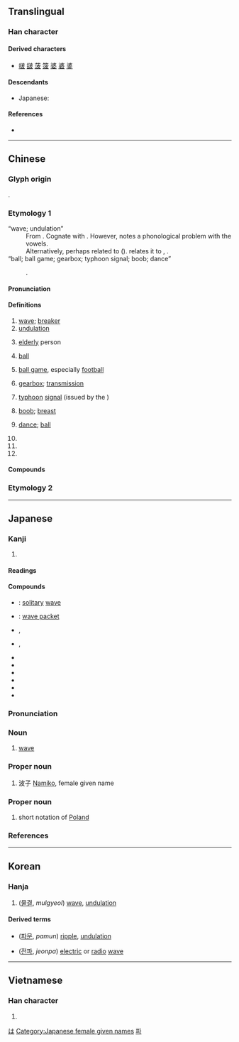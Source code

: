 {{character info/new}}
{{also|疲}}
==Translingual==

===Han character===
{{Han char|rn=85|rad=水|as=05|sn=8|four=34147|canj=EDHE|ids=⿰氵皮}}

====Derived characters====
* [[啵]] [[𨨏]] [[菠]] [[箥]] [[婆]] [[碆]] [[錃]]

====Descendants====
* Japanese: {{ja-r|は}}

====References====
* {{Han ref|kx=0617.080|dkj=17308|dj=1012.060|hdz=31597.070|uh=6CE2|ud=27874|bh=AA69|bd=43625}}

[[Category:Han characters from which hiragana were derived|は]]

----

==Chinese==
{{zh-forms}}

===Glyph origin===
{{Han etym}}
{{Han compound|水|皮|ls=psc|c1=s|c2=p|t1=water}}.

===Etymology 1===
; “wave; undulation”
: From {{inh|zh|sit-pro|*r/m-ba||wave; ripple}}. Cognate with {{cog|bo|དབའ་ཀློང||wave; billow}}. However, {{zh-ref|Schuessler (2007)}} notes a phonological problem with the vowels.
: Alternatively, perhaps related to {{och-l|陂|slope; slanting|id=1}} ({{zh-ref|Schuessler, 2007}}). {{zh-ref|Wang (1982)}} relates it to {{och-l|播|to winnow}}, {{och-l|簸|to winnow}}.
; “ball; ball game; gearbox; typhoon signal; boob; dance”
: {{bor|zh|en|ball}}.

====Pronunciation====
{{zh-pron
|m=bō
|c=bo1
|h=pfs=pô/phô
|md=pŏ̤
|mn=pho/xm,qz,tw:po/qz:po͘
|w=1pu,4poq
|w_note=4poq - only used in {{zh-l|*寧波}}
|mc=y
|oc=y
|cat=n,pn
}}

====Definitions====
{{zh-hanzi}}

# [[wave]]; [[breaker]]
# [[undulation]]
# {{lb|zh|Sichuanese|including|Chongqing and Neijiang}} [[elderly]] person
# {{lb|zh|Cantonese}} [[ball]] {{zh-mw|個}}
# {{lb|zh|Cantonese}} [[ball game]], especially [[football]] {{zh-mw|場}}
# {{lb|zh|Cantonese}} [[gearbox]]; [[transmission]]
# {{lb|zh|Hong Kong Cantonese}} [[typhoon]] [[signal]] (issued by the {{w|Hong Kong Observatory}})
#: {{zh-x|八 號 波|'''Typhoon Signal''' No. 8|C}}
# {{lb|zh|Hong Kong Cantonese}} [[boob]]; [[breast]] {{zh-mw|對|個}}
# {{lb|zh|Hong Kong Cantonese}} [[dance]]; [[ball]] {{zh-mw|個}}
# {{zh-short|波蘭|[[Poland]]}}
# {{zh-short|波斯|[[Persia]]}}
# {{surname|lang=zh}}

====Compounds====
{{zh-der|波蕩|波導管|波動|波段|波爾卡|波峰|波幅|波腹|波谷|波光|波詭雲譎|波函數:[[wavefunction]]|波黑|波及|波節|波蘭|波瀾|波瀾壯闊|波浪|波浪鼓|波累|波羅門教|波能|波平浪靜|波譜|波俏|波束|波斯||波斯尼亞和黑塞哥維那|波速|波濤|波紋|波紋管|波形|波源|波長|波折|波狀熱|秋波|香波|一寸秋波|一波|一波三折|中波波段|中短波|也波|仁波切|伏波|偃波書|光波|六波羅蜜|凌波|凌波仙子|凌波微步|凌波殿|凌波舞|凌波襪|則波|加利波里|加里波的|古井不波|古井無波|古井重波|周波|回波|太陽電波|奔波|奔波勞碌|嬌波|寧波市|尺水丈波|尺波|尺波電謝|巴波亞|平地波瀾|平地風波|強波器|微波|微波爐|微波食品|心波|急波波|恩波|情海生波|拔爾波亞|捲浪翻波|推波助瀾|揚波|擁霧翻波|擺動波|政治波普|暗送秋波|曼波|橫波|檢波|歷經波折|毫米波|沿波討源|波以耳|波光瀲灩|波光粼粼|波光蕩漾|波光閃閃|波及無辜|波哥大|波喳|波士尼亞|波士頓|波多黎各|波娘|波子曼|波導|波峭|波布政權|波布那|波希|波希戰爭|波希米亞|波形板|波微|波恩病|波扇|波提且利|波斯國|波斯地毯|波斯帝國|波斯教|波斯灣|波斯皁莢|波斯菊|波旁王朝|波昂|波札那|波查|波河|波河平原|波波|波波劫劫|波波吒吒|波波悄悄|波波淥淥|波波漉漉|波波碌碌|波洛克|波津|波流|波浪熱|波浪週期|波浪銳度|波浪阻力|波涌雲亂|波漾|波濤洶湧|波瀾老成|波爾|波爾卡舞|波爾多|波特|波特萊爾|波特酒|波痕|波盪|波磔|波磔點畫|波稜菜|波紋如縠|波納爾|波羅|波羅夷|波羅的海|波羅蓋|波羅蜜|波群|波耳|波臣|波臣派|波茨坦|波蘭舞曲|波蘭走廊|波譎雲詭|波路壯闊|波蹅|波迸|波迸流移|波逃|波道|波開浪裂|波隆那|波霸|波音|波高|波髮藻|洪波|洪波滾雪|流波|浪恬波靜|海不揚波|海不波溢|海沸波翻|海波|海波不驚|消波塊|淚波|淪波舟|淺海波|溢波|澴波|濾波|濾波器|無波無浪|無線電波|煙波|煙波客|煙波浩渺|煙波萬頃|煙波釣叟|煙波釣徒|爆炸波|的黎波里|目波|眼波|短波|短波廣播|碌碌波波|碧波|碧波爽清|碧波萬頃|示波器|秋波送情|第一波|簾波|粼粼波光|縱波|老魚跳波|者波|聲波|脈波體|腦波|臉波|臨去秋波|藍波|藍波主義|衝擊波|衝波激浪|衝波逆折|西風波|趁波逐浪|趁浪逐波|超短波|超聲波|超音波|軒然大波|載波|送秋波|逐浪隨波|金波|金波玉液|長波|防波堤|阿波羅|隨波漂流|隨波逐塵|隨波逐流|隨波逐浪|雲譎波詭|電波|電磁波|震波|震波測勘|面波羅|音波|頹波|風平波息|風波|風波亭|風波平地|餘波|餘波盪漾|駐波|鯨波|鱗波|鷗波|麼波}}

===Etymology 2===
{{zh-see|簸|ss}}

----

==Japanese==

===Kanji===
{{ja-kanji|grade=3|rs=水05}}

# {{defn|lang=ja|sort=水05}}

====Readings====
{{ja-readings|goon=[[は]] (ha)|kanon=[[は]] (ha)|kun=[[なみ]] (nami)}}

====Compounds====
{{der-top|Compounds}}
* {{ja-r|孤立波|こりつは}}: [[solitary]] [[wave]]
* {{ja-r|波束|はそく}}: [[wave packet]]
* {{ja-r|波形|はけい}}, {{ja-r|波形|なみがた}}
* {{ja-r|波線|なみせん}}, {{ja-r|波線|はせん}}
* {{ja-r|波動|はどう}}
* {{ja-r|波長|はちょう}}
* {{ja-r|波乱万丈|はらんばんじょう}}
* {{ja-r|波浪|はろう}}
* {{ja-r|津波|つなみ}}
* {{ja-r|波蘭|^ポーランド}}
{{der-bottom}}

{{ja-kanjitab|なみ|yomi=k}}

===Pronunciation===
{{ja-pron|yomi=k|なみ|acc=2|acc_ref=DJR,NHK}}

===Noun===
{{ja-noun|なみ|rom=nami}}

# [[wave]]

===Proper noun===
{{ja-pos|proper|なみ}}

# 波子 [[Namiko]], female given name {{attention|ja|not [[Nami]]?}}

===Proper noun===
{{ja-noun|ぽ|rom=Po}}

# {{lb|ja|abbreviation}} short notation of [[Poland]]

===References===
<references/>

[[Category:Japanese female given names]]

----

==Korean==

===Hanja===
{{ko-hanja|hangeul=파|eumhun=|rv=pa|mr=p'a|y=pha}}

# ([[물결]], ''mulgyeol'') [[wave]], [[undulation]]

====Derived terms====
* {{l|ko|波紋}} ([[파문]], ''pamun'') [[ripple]], [[undulation]]
* {{l|ko|電波}} ([[전파]], ''jeonpa'') [[electric]] or [[radio]] [[wave]]

[[Category:Hanja readings|파]]

----

==Vietnamese==

===Han character===
{{vi-hantu|[[ba]], [[bể]]|rs=水05}}

# {{defn|lang=vi|sort=水05}}